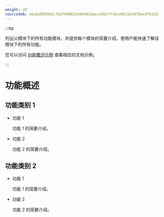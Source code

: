```yaml
---
weight: 20
sourceSHA: a6a820093b9c7d2f090032444583ebece0b57f16ce0533ed976ee3f63a530bab
---
```


:::tip

列出父模块下的所有功能模块，并提供每个模块的简要介绍，使用户能快速了解该模块下的所有功能。

您可以访问 [功能概述示例](https://product-doc-guide.alauda.cn/template/features_overview/example.html) 查看相应的文档示例。

:::

# 功能概述

## 功能类别 1

- 功能 1

  功能 1 的简要介绍。

- 功能 2

  功能 2 的简要介绍。

## 功能类别 2

- 功能 1

  功能 1 的简要介绍。

- 功能 2

  功能 2 的简要介绍。
